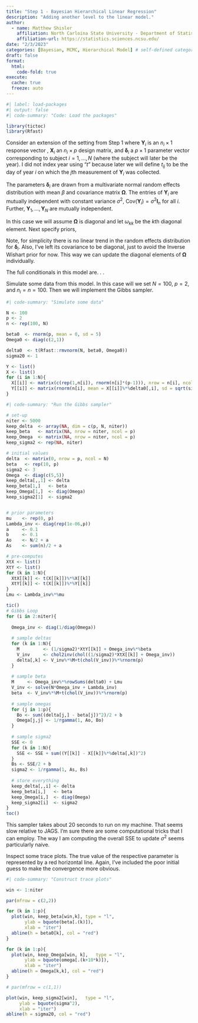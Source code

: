 ```yaml
---
title: "Step 1 - Bayesian Hierarchical Linear Regression"
description: "Adding another level to the linear model."
author:
  - name: Matthew Shisler
    affiliation: North Carloina State University - Department of Statistics
    affiliation-url: https://statistics.sciences.ncsu.edu/ 
date: "2/3/2023"
categories: [Bayesian, MCMC, Hierarchical Model] # self-defined categories
draft: false 
format:
  html: 
    code-fold: true
execute: 
  cache: true
  freeze: auto
---
```



```r
#| label: load-packages
#| output: false
#| code-summary: "Code: Load the packages"

library(tictoc)
library(Rfast)
```

Consider an extension of the setting from Step 1 where $\mathbf{Y}_i$ is an $n_i \times 1$ response vector , $\mathbf{X}_i$ an $n_i \times p$ design matrix, and $\boldsymbol\delta_i$ a $p \times 1$ parameter vector corresponding to subject $i = 1,\dots,N$ (where the subject will later be the year). I did not index year using "$t$" because later we will define $t_{ij}$ to be the day of year $i$ on which the $j$th measurement of $\mathbf{Y}_i$ was collected.

The parameters $\boldsymbol\delta_i$ are drawn from a multivariate normal random effects distribution with mean $\beta$ and covariance matrix $\mathbf{\Omega}$. The entries of $\mathbf{Y}_i$ are mutually independent with constant variance $\sigma^2$, $\text{Cov}(\mathbf{Y}_i) = \sigma^2 \mathbf{I}_n$ for all $i$. Further, $\mathbf{Y}_1,\dots,\mathbf{Y}_N$ are mutually independent.

\begin{align*}
\mathbf{Y}_i &\sim \text{Normal}_{n_i}\left(\mathbf{X}_i\boldsymbol\delta_i, \; \sigma^2 \mathbf{I}_{n_i}\right)\\
\boldsymbol\delta_i &\sim \text{Normal}_p\left(\boldsymbol\beta, \; \mathbf{\Omega}\right)
\end{align*}

In this case we will assume $\mathbf{\Omega}$ is diagonal and let $\omega_{kk}$ be the $k$th diagonal element. Next specify priors,
\begin{align*}
\boldsymbol\beta &\sim \text{Normal}_p\left(\boldsymbol\mu, \; \mathbf{\Lambda}\right)\\
\omega_{kk} &\sim \text{InvGamma}\left(a_{k}, \; b_{k} \right)\\
\sigma^2 &\sim \text{InvGamma}\left(a, \; b\right)
\end{align*}

Note, for simplicity there is no linear trend in the random effects distribution for $\boldsymbol\delta_i$. Also, I've left its covariance to be diagonal, just to avoid the Inverse Wishart prior for now. This way we can update the diagonal elements of $\mathbf{\Omega}$ individually.

The full conditionals in this model are. . . 

\begin{align*}
\boldsymbol\delta_i|\text{``rest"} &\sim \text{Normal}_p(\mathbf{V}_i^{-1}\mathbf{M}_i, \mathbf{V}_i^{-1})\\
\mathbf{V}_i &= \frac{1}{\sigma^2} \mathbf{X}_i^T\mathbf{X}_i + \mathbf{\Omega}^{-1}\\
\mathbf{M}_i &= \frac{1}{\sigma^2} \mathbf{X}_i^T\mathbf{Y}_i + \mathbf{\Omega}^{-1}\boldsymbol\beta\\\\
\boldsymbol\beta|\text{``rest"} &\sim \text{Normal}_p(\mathbf{V}_\beta^{-1}\mathbf{M}_\beta, \mathbf{V}_\beta^{-1})\\
\mathbf{V}_\beta &= N\mathbf{\Omega}^{-1} + \mathbf{\Lambda}^{-1}\\
\mathbf{M}_\beta &= \mathbf{\Omega}^{-1}\sum_{i=1}^N\boldsymbol\delta_i + \mathbf{\Lambda}^{-1}\boldsymbol\mu\\\\
\omega_{kk}|\text{``rest"} &\sim \text{InvGamma}(A_k,B_k)\\
A_k &= N/2 + a_k\\
B_k &= \frac{1}{2}\sum_{i=1}^N (\delta_{ik} - \beta_k)^2 + b_k\\\\
\sigma^2|\text{"rest"} &\sim \text{InvGamma}(A,B)\\
A &= \frac{1}{2}\sum_{i=1}^N n_i + a\\
B &= \frac{1}{2}\sum_{i=1}^N \sum_{j=1}^{n_i} (Y_{ij} - \mathbf{X}_i\boldsymbol\delta_i)^2 + b
\end{align*}

Simulate some data from this model. In this case will we set $N = 100$, $p = 2$, and $n_i = n = 100$. Then we will implement the Gibbs sampler.
```r
#| code-summary: "Simulate some data"

N <- 100
p <- 2
n <- rep(100, N)

beta0  <- rnorm(p, mean = 0, sd = 5)
Omega0 <- diag(c(2,1))

delta0  <- t(Rfast::rmvnorm(N, beta0, Omega0))
sigma20 <- 1

Y <- list()
X <- list()
for (i in 1:N){
  X[[i]] <- matrix(c(rep(1,n[i]), rnorm(n[i]*(p-1))), nrow = n[i], ncol = p)
  Y[[i]] <- matrix(rnorm(n[i], mean = X[[i]]%*%delta0[,i], sd = sqrt(sigma20)), ncol=1)
}
```

```r
#| code-summary: "Run the Gibbs sampler"

# set-up
niter <- 5000
keep_delta  <- array(NA, dim = c(p, N, niter))
keep_beta   <- matrix(NA, nrow = niter, ncol = p)
keep_Omega  <- matrix(NA, nrow = niter, ncol = p)
keep_sigma2 <- rep(NA, niter)

# initial values
delta  <- matrix(0, nrow = p, ncol = N)
beta   <- rep(10, p)
sigma2 <- 3
Omega  <- diag(c(5,5))
keep_delta[,,1] <- delta
keep_beta[1,]   <- beta
keep_Omega[1,]  <- diag(Omega)
keep_sigma2[1]  <- sigma2


# prior parameters
mu    <- rep(0, p)
Lambda_inv <- diag(rep(1e-06,p))
a     <- 0.1
b     <- 0.1
Ao    <- N/2 + a
As    <- sum(n)/2 + a

# pre-computes
XtX <- list()
XtY <- list()
for (k in 1:N){
  XtX[[k]] <- t(X[[k]])%*%X[[k]]
  XtY[[k]] <- t(X[[k]])%*%Y[[k]]
}
Lmu <- Lambda_inv%*%mu

tic()
# Gibbs Loop
for (i in 2:niter){
  
  Omega_inv <- diag(1/diag(Omega))
  
  # sample deltas
  for (k in 1:N){
    M         <- (1/sigma2)*XtY[[k]] + Omega_inv%*%beta
    V_inv     <- chol2inv(chol((1/sigma2)*XtX[[k]] + Omega_inv))
    delta[,k] <- V_inv%*%M+t(chol(V_inv))%*%rnorm(p)
  }
  
  # sample beta
  M     <- Omega_inv%*%rowSums(delta0) + Lmu
  V_inv <- solve(N*Omega_inv + Lambda_inv)
  beta  <- V_inv%*%M+t(chol(V_inv))%*%rnorm(p)
  
  # sample omegas
  for (j in 1:p){
    Bo <- sum((delta[j,] - beta[j])^2)/2 + b
    Omega[j,j] <- 1/rgamma(1, Ao, Bo)
  }
  
  # sample sigma2
  SSE <- 0
  for (k in 1:N){
    SSE <- SSE + sum((Y[[k]] - X[[k]]%*%delta[,k])^2)
  }
  Bs <- SSE/2 + b
  sigma2 <- 1/rgamma(1, As, Bs)
  
  # store everything
  keep_delta[,,i] <- delta
  keep_beta[i,]   <- beta
  keep_Omega[i,]  <- diag(Omega)
  keep_sigma2[i]  <- sigma2
}
toc()
```
This sampler takes about 20 seconds to run on my machine. That seems slow relative to JAGS. I'm sure there are some computational tricks that I can employ. The way I am computing the overall SSE to update $\sigma^2$ seems particularly naive.

Inspect some trace plots. The true value of the respective parameter is represented by a red horizontal line. Again, I've included the poor initial guess to make the convergence more obvious.
```r
#| code-summary: "Construct trace plots"

win <- 1:niter

par(mfrow = c(2,2))

for (k in 1:p){
  plot(win, keep_beta[win,k], type = "l",
       ylab = bquote(beta[.(k)]),
       xlab = "iter")
  abline(h = beta0[k], col = "red")
}

for (k in 1:p){
  plot(win, keep_Omega[win, k],   type = "l",
       ylab = bquote(omega[.(k+10*k)]),
       xlab = "iter")
  abline(h = Omega[k,k], col = "red")
}

# par(mfrow = c(1,1))

plot(win, keep_sigma2[win],   type = "l",
     ylab = bquote(sigma^2),
     xlab = "iter")
abline(h = sigma20, col = "red")

```